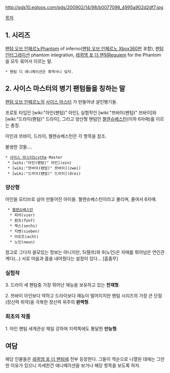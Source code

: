 http://pds10.egloos.com/pds/200902/14/98/b0077098_4995a902d2df7.jpg

[[목차]]
== 1. 시리즈 ==
[[팬텀 오브 인페르노]]Phantom of inferno([[팬텀 오브 인페르노 Xbox360판]] 포함), [[팬텀 인터그레이션]] phantom integration, [[레퀴엠 포 더 팬텀]]Requiem for the Phantom을 모두 묶어서 이르는 말.

 * 팬텀 디 애니메이션은 흑역사니 잊자.


== 2. 사이스 마스터의 병기 팬텀들을 칭하는 말 ==
[[팬텀 오브 인페르노]]의 [[사이스 마스터]] 가 만들어낸 살인병기들.

프로토 타입인 [wiki:"아인(팬텀)" 아인], 실험작인 [wiki:"쯔바이(팬텀)" 쯔바이]와 [wiki:"드라이(팬텀)" 드라이], 그리고 양산형 팬텀인 [[첼렌슈베스턴]](이하 6자매)를 이르는 총칭.

아인과 쯔바이, 드라이, 첼렌슈베스턴은 각 항목을 참조.

불쌍한 것들....

 * [[사이스 마스터]]Scythe Master
  * [wiki:"아인(팬텀)" 아인](ein)
  * [wiki:"쯔바이(팬텀)" 쯔바이](zwei)
  * [wiki:"드라이(팬텀)" 드라이](drei)

=== 양산형 ===
아인을 모티브로 삼아 만들어진 아이들. 첼렌슈베스턴이라고 불리며, 줄여서 6자매.
  * [[첼렌슈베스턴]]
   * 피어(vier)
   * 퓐프(fünf)
   * 젝스(sechs) 
   * 지벤(sieben)
   * 아흐트(acht)
   * 노인(neun)

참고로 그다지 쓸모있는 정보는 아니지만, 5(휀프)와 9(노인)은 자매를 뛰어넘은 연인관계다(…) 서로 마음과 몸을 내어줬다는 설정이 있다... [흠좀무]

=== 실험작 ===
3. 드라이
세 팬텀중 가장 뛰어난 재능을 보유하고 있는 '''천재형'''. 

2. 쯔바이
아인보다 약하고 드라이보다 재능이 떨어지지만 팬텀 시리즈의 가장 큰 단점(정신력 취약)을 극복한 정신력 위주의 '''완벽형'''.

=== 최초의 작품 ===
1. 아인
팬텀 세계관상 제일 강하며 지력쪽에도 통달한 '''만능형'''.

== 여담 ==
해당 인물들은 [[레퀴엠 포 더 팬텀]]에 전부 등장한다. 그들이 역순으로 나열된 데에는 그만한 이유가 있으니 자세한건 애니메이션을 보거나 해당 항목을 보도록 하자. 
